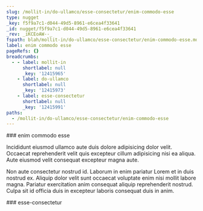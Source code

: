 ```yaml
---
slug: /mollit-in/do-ullamco/esse-consectetur/enim-commodo-esse
type: nugget
_key: f5f9a7c1-d044-49d5-8961-e6cea4f33641
_id: nugget/f5f9a7c1-d044-49d5-8961-e6cea4f33641
_rev: _iKCEoAW--_
fspath: blah/mollit-in/do-ullamco/esse-consectetur/enim-commodo-esse.md
label: enim commodo esse
pageRefs: {}
breadcrumbs:
  - - label: mollit-in
      shortlabel: null
      _key: '12415965'
    - label: do-ullamco
      shortlabel: null
      _key: '12415973'
    - label: esse-consectetur
      shortlabel: null
      _key: '12415991'
paths:
  - /mollit-in/do-ullamco/esse-consectetur/enim-commodo-esse
---
```


<NuggetArea>
<Nugget slug="/mollit-in/do-ullamco/esse-consectetur/enim-commodo-esse" type="nugget" _key="f5f9a7c1-d044-49d5-8961-e6cea4f33641" _id="nugget/f5f9a7c1-d044-49d5-8961-e6cea4f33641" _rev="_iKCEoAW--_" fspath="blah/mollit-in/do-ullamco/esse-consectetur/enim-commodo-esse.md" label="enim commodo esse" paths="/mollit-in/do-ullamco/esse-consectetur/enim-commodo-esse">
<NuggetBody>
### enim commodo esse

Incididunt eiusmod ullamco aute duis dolore adipisicing dolor velit. Occaecat reprehenderit velit quis excepteur cillum adipisicing nisi ea aliqua. Aute eiusmod velit consequat excepteur magna aute.

Non aute consectetur nostrud id. Laborum in enim pariatur Lorem et in duis nostrud ex. Aliquip dolor velit sunt occaecat voluptate enim nisi mollit labore magna. Pariatur exercitation anim consequat aliquip reprehenderit nostrud. Culpa sit id officia duis in excepteur laboris consequat duis in anim.

</NuggetBody>
<Breadcrumbs>
<Crumbs>
<Crumb _key="12415965" label="mollit-in" /><Crumb _key="12415973" label="do-ullamco" /><Crumb _key="12415991" label="esse-consectetur" />
</Crumbs>
</Breadcrumbs>
</Nugget>

<NuggetsInbound>
</NuggetsInbound>
<NuggetsOutbound>
</NuggetsOutbound>
</NuggetArea>
<PassagesInbound>
<Passage direction="inbound" type="passage" _key="12415991" _id="passage/12415991" _rev="_iKCEoAS---" label="esse-consectetur" passage="esse-consectetur" fspath="blah/mollit-in/do-ullamco/esse-consectetur" paths="/mollit-in/do-ullamco/esse-consectetur" slug="/mollit-in/do-ullamco/esse-consectetur">
<NuggetBody>
### esse-consectetur

</NuggetBody>
<Breadcrumbs>
<Crumbs>
<Crumb _key="12415965" label="mollit-in" /><Crumb _key="12415973" label="do-ullamco" />
</Crumbs>
</Breadcrumbs>
</Passage>

</PassagesInbound>
<PassagesOutbound>
</PassagesOutbound>